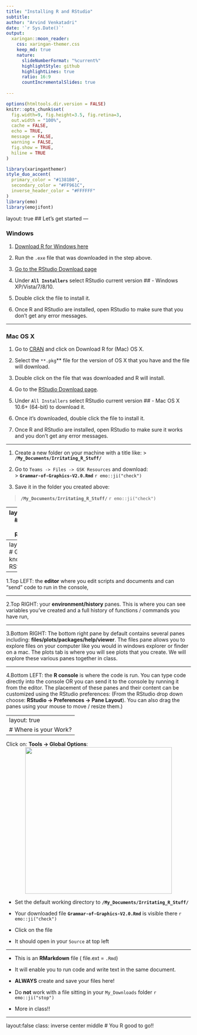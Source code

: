 ```yaml
---
title: "Installing R and RStudio"
subtitle:  
author: "Arvind Venkatadri"
date: '`r Sys.Date()`'
output:
  xaringan::moon_reader:
    css: xaringan-themer.css
    keep_md: true
    nature:
      slideNumberFormat: "%current%"
      highlightStyle: github
      highlightLines: true
      ratio: 16:9
      countIncrementalSlides: true
      
---
```


```r
options(htmltools.dir.version = FALSE)
knitr::opts_chunk$set(
  fig.width=9, fig.height=3.5, fig.retina=3,
  out.width = "100%",
  cache = FALSE,
  echo = TRUE,
  message = FALSE, 
  warning = FALSE,
  fig.show = TRUE,
  hiline = TRUE
)
```

```r
library(xaringanthemer)
style_duo_accent(
  primary_color = "#1381B0",
  secondary_color = "#FF961C",
  inverse_header_color = "#FFFFFF"
)
library(emo)
library(emojifont)
```

layout: true
## Let's get started
---

### Windows

1. [Download R for Windows here](http://cran.r-project.org/bin/windows/base/release.htm)

2. Run the `.exe` file that was downloaded in the step above.

3. [Go to the RStudio Download page](http://www.rstudio.com/ide/download/desktop)

4. Under **`All Installers`** select RStudio current version ## - Windows XP/Vista/7/8/10.

5. Double click the file to install it.

6. Once R and RStudio are installed, open RStudio to make sure that you don’t get any error messages.

---


### Mac OS X

1. Go to [CRAN](https://cran.r-project.org/) and click on Download R for (Mac) OS X.

2. Select the `**.pkg`** file for the version of OS X that you have and the file will download.

3. Double click on the file that was downloaded and R will install.

4. Go to the [RStudio Download page](http://www.rstudio.com/ide/download/desktop).

5. Under `All Installers` select RStudio current version ## - Mac OS X 10.6+ (64-bit) to download it.

6. Once it’s downloaded, double click the file to install it.

7. Once R and RStudio are installed, open RStudio to make sure it works and you don’t get any error messages.


---



1.  Create a new folder on your machine with a title like:
>  **`/My_Documents/Irritating_R_Stuff/`** 

2.  Go to `Teams -> Files -> GSK Resources` and download:  
>  **`Grammar-of-Graphics-V2.0.Rmd`** `r emo::ji("check")`

3.  Save it in the folder you created above:  

>  **`/My_Documents/Irritating_R_Stuff/`** `r emo::ji("check")`

---
layout:false
# Get to Know RStudio

When you first open it, the RStudio interface is divided into four “Panes” as described below:
<center><img src="https://bookdown.org/maddocent/exploratory_data_analysis/_book/images/rstudio_interface.png" height="450px"/></center>

---
layout: true
# Get to know RStudio
<center><img src="https://bookdown.org/maddocent/exploratory_data_analysis/_book/images/rstudio_interface.png" height="350px"/></center>

---

1.Top LEFT: the **editor** where you edit scripts and documents and can “send” code to run in the console,

---

2.Top RIGHT: your **environment/history** panes. This is where you can see variables you’ve created and a full history of functions / commands you have run,

---

3.Bottom RIGHT: The bottom right pane by default contains several panes including: **files/plots/packages/help/viewer**. The files pane allows you to explore files on your computer like you would in windows explorer or finder on a mac. The plots tab is where you will see plots that you create. We will explore these various panes together in class.

---

4.Bottom LEFT: the **R console** is where the code is run. You can type code directly into the console OR you can send it to the console by running it from the editor. The placement of these panes and their content can be customized using the RStudio preferences: (From the RStudio drop down choose: **RStudio -> Preferences -> Pane Layout**). You can also drag the panes using your mouse to move / resize them.)

---
layout: true
# Where is your Work?
---

Click on: **Tools -> Global Options**:
<center><img src="https://d33wubrfki0l68.cloudfront.net/c41935ca0c88dd9ef2ee02b65222837b86d813d4/00505/2020/02/18/rstudio-1-3-preview-configuration/global-options.png" height="400px"/></center>
- Set the default working directory to **`/My_Documents/Irritating_R_Stuff/`**  

- Your downloaded file **`Grammar-of-Graphics-V2.0.Rmd`** is visible there `r emo::ji("check")`
- Click on the file
- It should open in your `Source` at top left

---

- This is an **RMarkdown** file ( file.ext = `.Rmd`)

- It will enable you to run code and write text in the same document. 

- **ALWAYS** create and save your files here!

- Do **not** work with a file sitting in your `My_Downloads` folder `r emo::ji("stop")`

- More in class!!

---
layout:false
class: inverse center middle
# You R good to go!!
